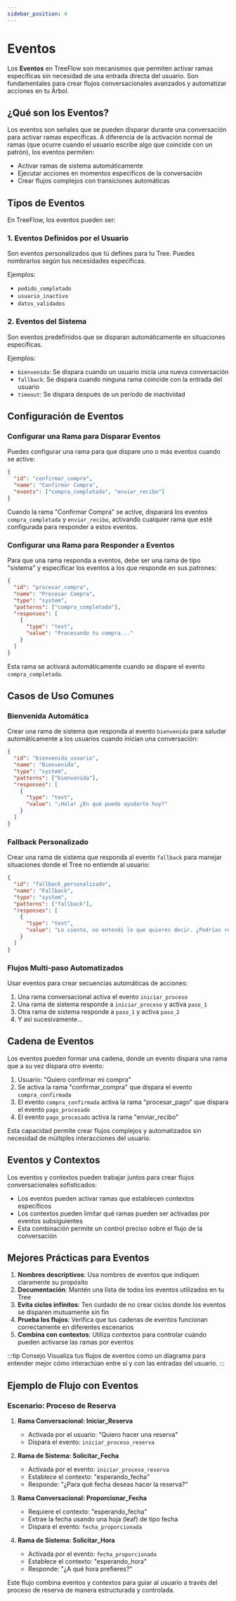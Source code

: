 ```yaml
---
sidebar_position: 4
---
```


# Eventos

Los **Eventos** en TreeFlow son mecanismos que permiten activar ramas específicas sin necesidad de una entrada directa del usuario. Son fundamentales para crear flujos conversacionales avanzados y automatizar acciones en tu Árbol.

## ¿Qué son los Eventos?

Los eventos son señales que se pueden disparar durante una conversación para activar ramas específicas. A diferencia de la activación normal de ramas (que ocurre cuando el usuario escribe algo que coincide con un patrón), los eventos permiten:

- Activar ramas de sistema automáticamente
- Ejecutar acciones en momentos específicos de la conversación
- Crear flujos complejos con transiciones automáticas

## Tipos de Eventos

En TreeFlow, los eventos pueden ser:

### 1. Eventos Definidos por el Usuario

Son eventos personalizados que tú defines para tu Tree. Puedes nombrarlos según tus necesidades específicas.

Ejemplos:
- `pedido_completado`
- `usuario_inactivo`
- `datos_validados`

### 2. Eventos del Sistema

Son eventos predefinidos que se disparan automáticamente en situaciones específicas.

Ejemplos:
- `bienvenida`: Se dispara cuando un usuario inicia una nueva conversación
- `fallback`: Se dispara cuando ninguna rama coincide con la entrada del usuario
- `timeout`: Se dispara después de un período de inactividad

## Configuración de Eventos

### Configurar una Rama para Disparar Eventos

Puedes configurar una rama para que dispare uno o más eventos cuando se active:

```json
{
  "id": "confirmar_compra",
  "name": "Confirmar Compra",
  "events": ["compra_completada", "enviar_recibo"]
}
```

Cuando la rama "Confirmar Compra" se active, disparará los eventos `compra_completada` y `enviar_recibo`, activando cualquier rama que esté configurada para responder a estos eventos.

### Configurar una Rama para Responder a Eventos

Para que una rama responda a eventos, debe ser una rama de tipo "sistema" y especificar los eventos a los que responde en sus patrones:

```json
{
  "id": "procesar_compra",
  "name": "Procesar Compra",
  "type": "system",
  "patterns": ["compra_completada"],
  "responses": [
    {
      "type": "text",
      "value": "Procesando tu compra..."
    }
  ]
}
```

Esta rama se activará automáticamente cuando se dispare el evento `compra_completada`.

## Casos de Uso Comunes

### Bienvenida Automática

Crear una rama de sistema que responda al evento `bienvenida` para saludar automáticamente a los usuarios cuando inician una conversación:

```json
{
  "id": "bienvenida_usuario",
  "name": "Bienvenida",
  "type": "system",
  "patterns": ["bienvenida"],
  "responses": [
    {
      "type": "text",
      "value": "¡Hola! ¿En qué puedo ayudarte hoy?"
    }
  ]
}
```

### Fallback Personalizado

Crear una rama de sistema que responda al evento `fallback` para manejar situaciones donde el Tree no entiende al usuario:

```json
{
  "id": "fallback_personalizado",
  "name": "Fallback",
  "type": "system",
  "patterns": ["fallback"],
  "responses": [
    {
      "type": "text",
      "value": "Lo siento, no entendí lo que quieres decir. ¿Podrías reformularlo?"
    }
  ]
}
```

### Flujos Multi-paso Automatizados

Usar eventos para crear secuencias automáticas de acciones:

1. Una rama conversacional activa el evento `iniciar_proceso`
2. Una rama de sistema responde a `iniciar_proceso` y activa `paso_1`
3. Otra rama de sistema responde a `paso_1` y activa `paso_2`
4. Y así sucesivamente...

## Cadena de Eventos

Los eventos pueden formar una cadena, donde un evento dispara una rama que a su vez dispara otro evento:

1. Usuario: "Quiero confirmar mi compra"
2. Se activa la rama "confirmar_compra" que dispara el evento `compra_confirmada`
3. El evento `compra_confirmada` activa la rama "procesar_pago" que dispara el evento `pago_procesado`
4. El evento `pago_procesado` activa la rama "enviar_recibo"

Esta capacidad permite crear flujos complejos y automatizados sin necesidad de múltiples interacciones del usuario.

## Eventos y Contextos

Los eventos y contextos pueden trabajar juntos para crear flujos conversacionales sofisticados:

- Los eventos pueden activar ramas que establecen contextos específicos
- Los contextos pueden limitar qué ramas pueden ser activadas por eventos subsiguientes
- Esta combinación permite un control preciso sobre el flujo de la conversación

## Mejores Prácticas para Eventos

1. **Nombres descriptivos**: Usa nombres de eventos que indiquen claramente su propósito
2. **Documentación**: Mantén una lista de todos los eventos utilizados en tu Tree
3. **Evita ciclos infinitos**: Ten cuidado de no crear ciclos donde los eventos se disparen mutuamente sin fin
4. **Prueba los flujos**: Verifica que tus cadenas de eventos funcionan correctamente en diferentes escenarios
5. **Combina con contextos**: Utiliza contextos para controlar cuándo pueden activarse las ramas por eventos

:::tip Consejo
Visualiza tus flujos de eventos como un diagrama para entender mejor cómo interactúan entre sí y con las entradas del usuario.
:::

## Ejemplo de Flujo con Eventos

### Escenario: Proceso de Reserva

1. **Rama Conversacional: Iniciar_Reserva**
   - Activada por el usuario: "Quiero hacer una reserva"
   - Dispara el evento: `iniciar_proceso_reserva`

2. **Rama de Sistema: Solicitar_Fecha**
   - Activada por el evento: `iniciar_proceso_reserva`
   - Establece el contexto: "esperando_fecha"
   - Responde: "¿Para qué fecha deseas hacer la reserva?"

3. **Rama Conversacional: Proporcionar_Fecha**
   - Requiere el contexto: "esperando_fecha"
   - Extrae la fecha usando una hoja (leaf) de tipo fecha
   - Dispara el evento: `fecha_proporcionada`

4. **Rama de Sistema: Solicitar_Hora**
   - Activada por el evento: `fecha_proporcionada`
   - Establece el contexto: "esperando_hora"
   - Responde: "¿A qué hora prefieres?"

Este flujo combina eventos y contextos para guiar al usuario a través del proceso de reserva de manera estructurada y controlada.
